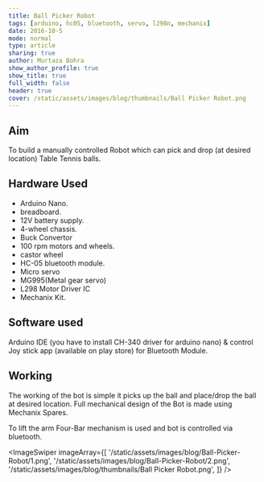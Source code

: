 ```yaml
---
title: Ball Picker Robot
tags: [arduino, hc05, bluetooth, servo, l298n, mechanix]
date: 2016-10-5
mode: normal
type: article
sharing: true
author: Murtaza Bohra
show_author_profile: true
show_title: true
full_width: false
header: true
cover: /static/assets/images/blog/thumbnails/Ball Picker Robot.png
---
```


## Aim

To build a manually controlled Robot which can pick and drop (at desired location) Table Tennis balls.

## Hardware Used

- Arduino Nano.
- breadboard.
- 12V battery supply.
- 4-wheel chassis.
- Buck Convertor
- 100 rpm motors and wheels.
- castor wheel
- HC-05 bluetooth module.
- Micro servo
- MG995(Metal gear servo)
- L298 Motor Driver IC
- Mechanix Kit.

## Software used

Arduino IDE (you have to install CH-340 driver for arduino nano) & control Joy stick app (available on play store) for Bluetooth Module.

## Working

The working of the bot is simple it picks up the ball and place/drop the ball at desired location. Full mechanical design of the Bot is made using Mechanix Spares.

To lift the arm Four-Bar mechanism is used and bot is controlled via bluetooth.

<ImageSwiper
  imageArray={[
    '/static/assets/images/blog/Ball-Picker-Robot/1.png',
    '/static/assets/images/blog/Ball-Picker-Robot/2.png',
    '/static/assets/images/blog/thumbnails/Ball Picker Robot.png',
  ]}
/>
